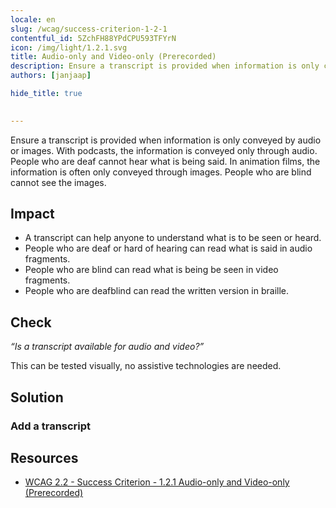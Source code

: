 ```yaml
---
locale: en
slug: /wcag/success-criterion-1-2-1
contentful_id: 5ZchFH88YPdCPU593TFYrN
icon: /img/light/1.2.1.svg
title: Audio-only and Video-only (Prerecorded)
description: Ensure a transcript is provided when information is only conveyed by audio or images.
authors: [janjaap]

hide_title: true

	
---
```


<Hero
  title="Audio-only and Video-only (Prerecorded)"
  icon="/img/light/1.2.1.svg"
  prefix="Success Criterion 1.2.1"
  suffix="Level A"
/>

Ensure a transcript is provided when information is only conveyed by audio or images. With podcasts, the information is conveyed only through audio. People who are deaf cannot hear what is being said. In animation films, the information is often only conveyed through images. People who are blind cannot see the images.

## Impact

- A transcript can help anyone to understand what is to be seen or heard.
- People who are deaf or hard of hearing can read what is said in audio fragments.
- People who are blind can read what is being be seen in video fragments.
- People who are deafblind can read the written version in braille.

## Check

*“Is a transcript available for audio and video?”*

This can be tested visually, no assistive technologies are needed.

## Solution

### Add a transcript

<CodeSample id="media-transcript" locale="en"/>

## Resources

- [WCAG 2.2 - Success Criterion - 1.2.1 Audio-only and Video-only (Prerecorded)](https://www.w3.org/TR/WCAG22/#audio-only-and-video-only-prerecorded)